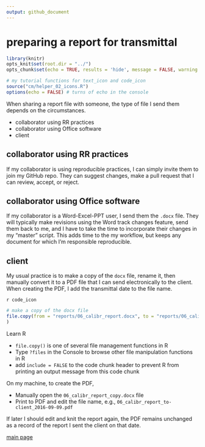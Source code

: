 ```yaml
---
output: github_document
--- 
```


# preparing a report for transmittal 

```r
library(knitr)
opts_knit$set(root.dir = "../")
opts_chunk$set(echo = TRUE, results = 'hide', message = FALSE, warning = FALSE, eval = FALSE)
```

```r
# my tutorial functions for text_icon and code_icon
source("cm/helper_02_icons.R")
options(echo = FALSE) # turns of echo in the console
```


When sharing a report file with someone, the type of file I send them depends on the circumstances. 

- collaborator using RR practices  
- collaborator using Office software 
- client 

## collaborator using RR practices 

If my collaborator is using reproducible practices, I can simply invite them to join my GitHub repo. They can suggest changes, make a pull request that I can review, accept, or reject. 

## collaborator using Office software

If my collaborator is a Word-Excel-PPT user, I send them the `.docx` file. They will typically make revisions using the Word track changes feature, send them back to me, and I have to take the time to incorporate their changes in my "master" script. This adds time to the my workflow, but keeps any document for which I'm responsible reproducible. 


## client 

My usual practice is to make a copy of the `docx` file, rename it, then manually convert it to a PDF file that I can send electronically to the client. When creating the PDF, I add the transmittal date to the file name.

`r code_icon`

```r
# make a copy of the docx file
file.copy(from = "reports/06_calibr_report.docx", to = "reports/06_calibr_report_copy.docx"
)
```

Learn R

- `file.copy()` is one of several file management functions in R
- Type `?files` in the Console to browse other file manipulation functions in R
- add `include = FALSE` to the code chunk header to prevent R from printing an output message from this code chunk

On my machine, to create the PDF,

- Manually open the  `06_calibr_report_copy.docx` file
- Print to PDF and edit the file name, e.g., `06_calibr_report_to-client_2016-09-09.pdf`

If later I should edit and knit the report again, the PDF remains unchanged as a  record of the report I sent the client on that date.

[main page](../README.md)








